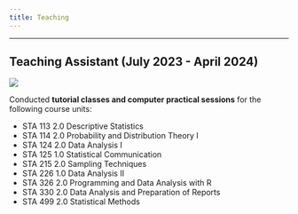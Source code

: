 ```yaml
---
title: Teaching
---
```




----

## Teaching Assistant (July 2023 - April 2024)

![](image_teaching_assistant.jpg)

Conducted **tutorial classes and computer practical sessions** for the following course units: <br>

* STA 113 2.0 Descriptive Statistics
* STA 114 2.0 Probability and Distribution Theory I
* STA 124 2.0 Data Analysis I
* STA 125 1.0 Statistical Communication
* STA 215 2.0 Sampling Techniques
* STA 226 1.0 Data Analysis II
* STA 326 2.0 Programming and Data Analysis with R
* STA 330 2.0 Data Analysis and Preparation of Reports
* STA 499 2.0 Statistical Methods


